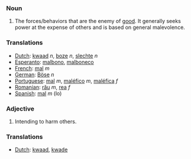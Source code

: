 ===Noun===
#The forces/behaviors that are the enemy of [[good]].  It generally seeks power at the expense of others and is based on general malevolence.

===Translations===
*[[Dutch]]: [[kwaad]] ''n'', [[boze]] ''n'', [[slechte]] ''n''
*[[Esperanto]]: [[malbono]], [[malboneco]]
*[[French]]: [[mal]] ''m''
*[[German]]: [[Böse]] ''n''
*[[Portuguese]]: [[mal]] ''m'', [[maléfico]] ''m'', [[maléfica]] ''f''
*[[Romanian]]: [[rău]] ''m'', [[rea]] ''f''
*[[Spanish]]: [[mal]] ''m'' (lo)

===Adjective===
#Intending to harm others.

===Translations===
*[[Dutch]]: [[kwaad]], [[kwade]]